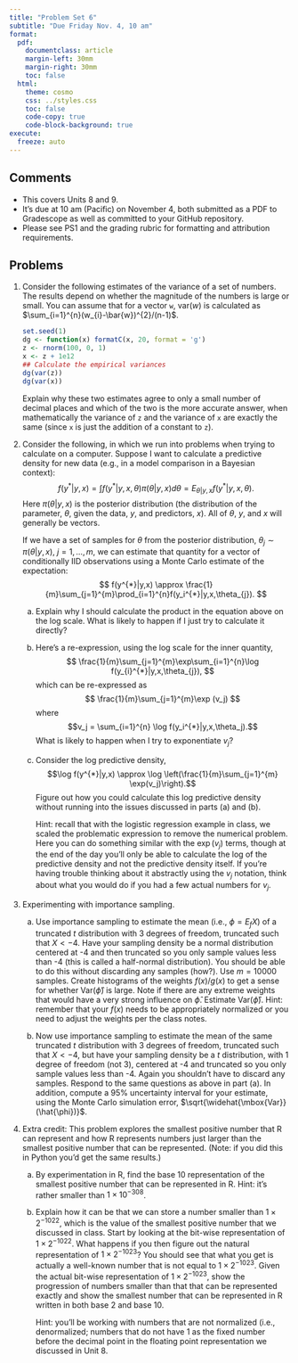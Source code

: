 ```yaml
---
title: "Problem Set 6"
subtitle: "Due Friday Nov. 4, 10 am"
format:
  pdf:
    documentclass: article
    margin-left: 30mm
    margin-right: 30mm
    toc: false
  html:
    theme: cosmo
    css: ../styles.css
    toc: false
    code-copy: true
    code-block-background: true
execute:
  freeze: auto
---
```



## Comments

- This covers Units 8 and 9.
- It's due at 10 am (Pacific) on November 4, both submitted as a PDF to Gradescope as well as committed to your GitHub repository.
- Please see PS1 and the grading rubric for formatting and attribution requirements.

## Problems

1. Consider the following estimates of the variance of a set of numbers. The results depend on whether the magnitude of the numbers is large or small. You can assume that for a vector `w`, $\mbox{var}(w)$ is calculated as $\sum_{i=1}^{n}(w_{i}-\bar{w})^{2}/(n-1)$.

   ```r
   set.seed(1) 
   dg <- function(x) formatC(x, 20, format = 'g')
   z <- rnorm(100, 0, 1)
   x <- z + 1e12 
   ## Calculate the empirical variances
   dg(var(z)) 
   dg(var(x)) 
   ```

   Explain why these two estimates agree to only a small number of decimal places and which of the two is the more accurate answer, when mathematically the variance of `z` and the variance of `x` are exactly the same (since `x` is just the addition of a constant to `z`).

2. Consider the following, in which we run into problems when trying to calculate on a computer. Suppose I want to calculate a predictive density for new data (e.g., in a model comparison in a Bayesian context): $$ f(y^{*}|y,x)  =  \int f(y^{*}|y,x,\theta)\pi(\theta|y,x)d\theta = E_{\theta|y,x}f(y^{*}|y,x,\theta). $$ Here $\pi(\theta | y, x)$ is the posterior distribution (the distribution of the parameter, $\theta$, given the data, $y$, and predictors, $x$). All of $\theta$, $y$, and $x$ will generally be vectors.

   If we have a set of samples for $\theta$ from the posterior distribution, $\theta_j \sim \pi(\theta|y,x)$, $j=1,\ldots,m$, we can estimate that quantity for a vector of conditionally IID observations using a Monte Carlo estimate of the expectation: $$ f(y^{*}|y,x) \approx \frac{1}{m}\sum_{j=1}^{m}\prod_{i=1}^{n}f(y_i^{*}|y,x,\theta_{j}). $$

   a. Explain why I should calculate the product in the equation above on the log scale. What is likely to happen if I just try to calculate it directly?

   b. Here's a re-expression, using the log scale for the inner quantity, $$ \frac{1}{m}\sum_{j=1}^{m}\exp\sum_{i=1}^{n}\log f(y_{i}^{*}|y,x,\theta_{j}), $$ which can be re-expressed as $$ \frac{1}{m}\sum_{j=1}^{m}\exp (v_j) $$ where $$v_j = \sum_{i=1}^{n} \log f(y_i^{*}|y,x,\theta_j).$$ What is likely to happen when I try to exponentiate $v_j$?

   c. Consider the log predictive density, $$\log f(y^{*}|y,x) \approx \log \left(\frac{1}{m}\sum_{j=1}^{m} \exp(v_j)\right).$$ Figure out how you could calculate this log predictive density without running into the issues discussed in parts (a) and (b).  

      Hint: recall that with the logistic regression example in class, we scaled the problematic expression to remove the numerical problem. Here you can do something similar with the $\exp(v_j)$ terms, though at the end of the day you'll only be able to calculate the log of the predictive density and not the predictive density itself. If you're having trouble thinking about it abstractly using the $v_j$ notation, think about what you would do if you had a few actual numbers for $v_j$.
   

3. Experimenting with importance sampling. 

   a. Use importance sampling to estimate the mean (i.e., $\phi=E_{f}X)$ of a truncated *t* distribution with 3 degrees of freedom, truncated such that $X< -4$. Have your sampling density be a normal distribution centered at -4 and then truncated so you only sample values less than -4 (this is called a half-normal distribution). You should be able to do this without discarding any samples (how?). Use $m=10000$ samples. Create histograms of the weights $f(x)/g(x)$ to get a sense for whether $\mbox{Var}(\hat{\phi})$ is large. Note if there are any extreme weights that would have a very strong influence on $\hat{\phi}$. Estimate $\mbox{Var}(\hat{\phi})$. Hint: remember that your $f(x)$ needs to be appropriately normalized or you need to adjust the weights per the class notes.

   b. Now use importance sampling to estimate the mean of the same truncated *t* distribution with 3 degrees of freedom, truncated such that $X< -4$, but have your sampling density be a *t* distribution, with 1 degree of freedom (not 3), centered at -4 and truncated so you only sample values less than -4. Again you shouldn't have to discard any samples. Respond to the same questions as above in part (a). In addition, compute a 95% uncertainty interval for your estimate, using the Monte Carlo simulation error, $\sqrt{\widehat{\mbox{Var}}(\hat{\phi})}$.

4. Extra credit: This problem explores the smallest positive number that R can represent and how R represents numbers just larger than the smallest positive number that can be represented. (Note: if you did this in Python you'd get the same results.)

   a. By experimentation in R, find the base 10 representation of the smallest positive number that can be represented in R. Hint: it's rather smaller than $1\times10^{-308}$. 

   b. Explain how it can be that we can store a number smaller than $1\times2^{-1022}$, which is the value of the smallest positive number that we discussed in class. Start by looking at the bit-wise representation of $1\times2^{-1022}$. What happens if you then figure out the natural representation of $1\times2^{-1023}$? You should see that what you get is actually a well-known number that is not equal to $1\times2^{-1023}$. Given the actual bit-wise representation of $1\times2^{-1023}$, show the progression of numbers smaller than that that can be represented exactly and show the smallest number that can be represented in R written in both base 2 and base 10.

      Hint: you'll be working with numbers that are not normalized (i.e., denormalized; numbers that do not have 1 as the fixed number before the decimal point in the floating point representation we discussed in Unit 8.